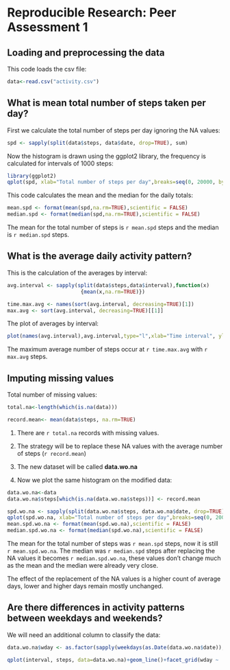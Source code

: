 # Reproducible Research: Peer Assessment 1


## Loading and preprocessing the data

This code loads the csv file:
```r
data<-read.csv("activity.csv")
```


## What is mean total number of steps taken per day?

First we calculate the total number of steps per day ignoring the NA values:
```r
spd <- sapply(split(data$steps, data$date, drop=TRUE), sum)
```

Now the histogram is drawn using the ggplot2 library, the frequency is calculated
for intervals of 1000 steps:
```r
library(ggplot2)
qplot(spd, xlab="Total number of steps per day",breaks=seq(0, 20000, by=1000))
```

This code calculates the mean and the median for the daily totals:
```r
mean.spd <- format(mean(spd,na.rm=TRUE),scientific = FALSE)
median.spd <- format(median(spd,na.rm=TRUE),scientific = FALSE)
```

The mean for the total number of steps is `r mean.spd` steps and the median
is `r median.spd` steps.


## What is the average daily activity pattern?

This is the calculation of the averages by interval:

```r
avg.interval <- sapply(split(data$steps,data$interval),function(x) 
                        {mean(x,na.rm=TRUE)})

time.max.avg <- names(sort(avg.interval, decreasing=TRUE)[1])
max.avg <- sort(avg.interval, decreasing=TRUE)[[1]]
```

The plot of averages by interval:
```r
plot(names(avg.interval),avg.interval,type="l",xlab="Time interval", ylab="steps")
```

The maximum average number of steps occur at `r time.max.avg` with `r max.avg` steps.

## Imputing missing values

Total number of missing values:
```r
total.na<-length(which(is.na(data)))

record.mean<- mean(data$steps, na.rm=TRUE)
```

1. There are `r total.na` records with missing values.

2. The strategy will be to replace these NA values with the average number of 
  steps (`r record.mean`)

3. The new dataset will be called **data.wo.na**

4. Now we plot the same histogram on the modified data:

```r
data.wo.na<-data
data.wo.na$steps[which(is.na(data.wo.na$steps))] <- record.mean
```

```r
spd.wo.na <- sapply(split(data.wo.na$steps, data.wo.na$date, drop=TRUE), sum)
qplot(spd.wo.na, xlab="Total number of steps per day",breaks=seq(0, 20000, by=1000))
mean.spd.wo.na <- format(mean(spd.wo.na),scientific = FALSE)
median.spd.wo.na <- format(median(spd.wo.na),scientific = FALSE)
```

The mean for the total number of steps was `r mean.spd` steps, now it is 
still `r mean.spd.wo.na`.  The median was `r median.spd` steps after 
replacing the NA values it becomes `r median.spd.wo.na`, these values don't 
change much as the mean and the median were already very close.

The effect of the replacement of the NA values is a higher count of average 
days, lower and higher days remain mostly unchanged.

## Are there differences in activity patterns between weekdays and weekends?

We will need an additional column to classify the data:
```r
data.wo.na$wday <- as.factor(sapply(weekdays(as.Date(data.wo.na$date)),function(d) { if (grepl("sábado|domingo",d)) {'weekend'} else {'weekday'} }))

qplot(interval, steps, data=data.wo.na)+geom_line()+facet_grid(wday ~ .)

```


